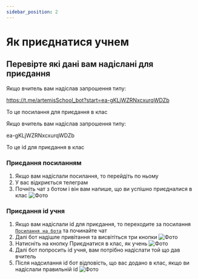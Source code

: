 ---
sidebar_position: 2
---

# Як приєднатися учнем

## Перевірте які дані вам надіслані для приєдання

Якщо вчитель вам надіслав запрошення типу:

https://t.me/artemisSchool_bot?start=ea-gKLjWZRNxcxurqWDZb

То це посилання для приєдання в клас


Якщо вчитель вам надіслав запрошення типу:

ea-gKLjWZRNxcxurqWDZb

То це id для приєдання в клас

### Приєдання посиланням

1. Якщо вам надіслали посилання, то перейдіть по ньому
2. У вас відкриється телеграм
3. Почніть чат з ботом і він вам напише, що ви успішно приєдналися в клас
![Фото](/img/image4.png "Фото")

### Приєдання id учня

1. Якщо вам надіслали id для приєдання, то переходите за посилання [`Посилання на бота`](https://t.me/artemisSchool_bot) та починайте чат
2. Далі бот надішле привітання та висвітіться три кнопки 
![Фото](/img/image1.jpg "Фото")
3. Натисніть на кнопку Приєднатися в клас, як учень
![Фото](/img/image1.jpg "Фото")
4. Далі бот попросить id учня, вам потрібно надіслати той що дав вчитель
5. Після надсилання id бот відповість, що вас додано в клас, якщо ви надіслали правильній id
![Фото](/img/image5.png "Фото")